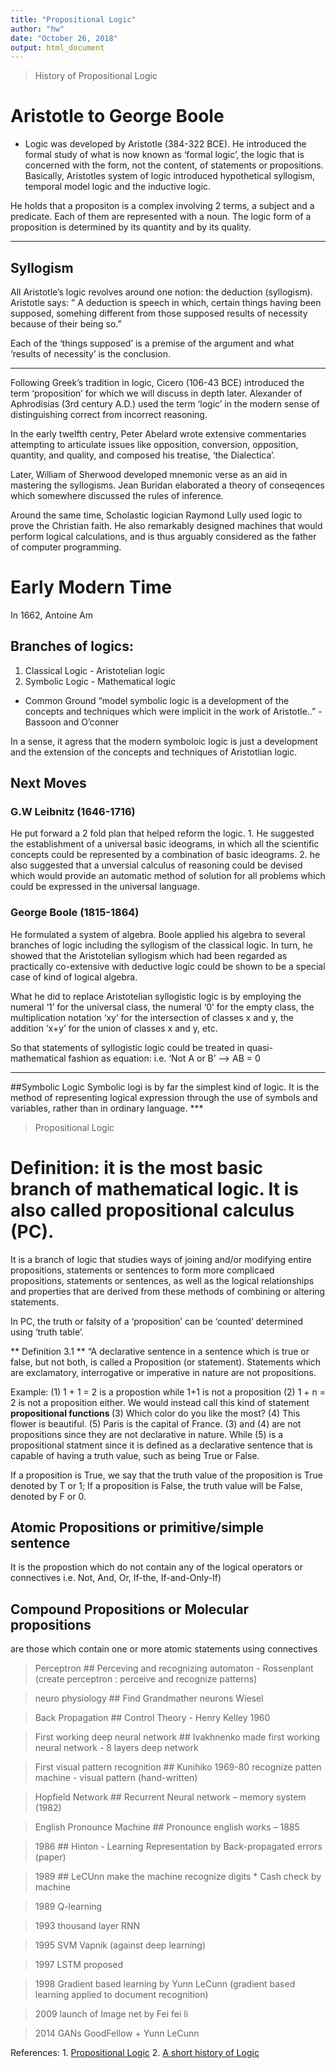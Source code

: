 ```yaml
---
title: "Propositional Logic"
author: "hw"
date: "October 26, 2018"
output: html_document
---
```

> History of Propositional Logic 


#  Aristotle to George Boole 
* Logic was developed by Aristotle (384-322 BCE). He introduced the formal study of what is now known as 'formal logic', the logic that is concerned with the form, not the content, of statements or propositions. Basically, Aristotles system of logic introduced hypothetical syllogism, temporal model logic and the inductive logic. 

He holds that a propositon is a complex involving 2 terms, a subject and a predicate. Each of them are represented with a noun. The logic form of a proposition is determined by its quantity and by its quality. 

***
## Syllogism 
All Aristotle's logic revolves around one notion: the deduction (syllogism). Aristotle says: 
" A deduction is speech in which, certain things having been supposed, somehing different from those supposed results of necessity because of their being so."

Each of the 'things supposed' is a premise of the argument and what 'results of necessity' is the conclusion. 

***

Following Greek's tradition in logic, Cicero (106-43 BCE) introduced the term 'proposition' for which we will discuss in depth later. 
Alexander of Aphrodisias (3rd century A.D.) used the term 'logic' in the modern sense of distinguishing correct from incorrect reasoning. 

In the early twelfth centry, Peter Abelard wrote extensive commentaries attempting to articulate issues like opposition, conversion, opposition, quantity, and quality, and composed his treatise, 'the Dialectica'.

Later, William of Sherwood developed mnemonic verse as an aid in mastering the syllogisms. Jean Buridan elaborated a theory of conseqences which somewhere discussed the rules of inference.

Around the same time, Scholastic logician Raymond Lully used logic to prove the Christian faith. He also remarkably designed machines that would perform logical calculations, and is thus arguably considered as the father of computer programming.

# Early Modern Time 
In 1662, Antoine Am



## Branches of logics: 
1. Classical Logic - Aristotelian logic 
2. Symbolic Logic - Mathematical logic 

* Common Ground
"model symbolic logic is a development of the concepts and techniques which were implicit in the work of Aristotle.." - Bassoon and O'conner

In a sense, it agress that the modern symboloic logic is just a development and the extension of the concepts and techniques of Aristotlian logic. 

## Next Moves
### G.W Leibnitz (1646-1716)

He put forward a 2 fold plan that helped reform the logic. 
1. He suggested the establishment of a universal basic ideograms, in which all the scientific concepts could be represented by a combination of basic ideograms. 
2. he also suggested that a unversial calculus of reasoning could be devised which would provide an automatic method of solution for all problems which could be expressed in the universal language. 

### George Boole (1815-1864)
He formulated a system of algebra. Boole applied his algebra to several branches of logic including the syllogism of the classical logic. 
In turn, he showed that the Aristotelian syllogism which had been regarded as practically co-extensive with deductive logic could be shown to be a special case of kind of logical algebra.

What he did to replace Aristotelian syllogistic logic is by employing the numeral '1' for the universal class, the numeral '0' for the empty class, the multiplication notation 'xy' for the intersection of classes x and y, the addition 'x+y' for the union of classes x and y, etc. 

So that statements of syllogistic logic could be treated in quasi-mathematical fashion as equation: 
i.e. 'Not A or B' --> AB = 0

***
##Symbolic Logic 
Symbolic logi is by far the simplest kind of logic. It is the method of representing logical expression through the use of symbols and variables, rather than in ordinary language. 
***

> Propositional Logic 

# Definition: it is the most basic branch of mathematical logic. It is also called propositional calculus (PC).
It is a branch of logic that studies ways of joining and/or modifying entire propositions, statements or sentences to form more complicaed propositions, statements or sentences, as well as the logical relationships and properties that are derived from these methods of combining or altering statements.

In PC, the truth or falsity of a 'proposition' can be 'counted' determined using 'truth table'.


** Definition 3.1 **
"A declarative sentence in a sentence which is true or false, but not both, is called a Proposition (or statement). Statements which are exclamatory, interrogative or imperative in nature are not propositions.

Example: 
(1) 1 + 1 = 2 is a propostion while 1+1 is not a proposition 
(2) 1 + n = 2 is not a proposition either. We would instead call this kind of statement **propositional functions **
(3) Which color do you like the most?
(4) This flower is beautiful.
(5) Paris is the capital of France. 
(3) and (4) are not propositions since they are not declarative in nature. While (5) is a propositional statment since it is defined as a declarative sentence that is capable of having a truth value, such as being True or False.

If a proposition is True, we say that the truth value of the proposition is True denoted by T or 1;
If a proposition is False, the truth value will be False, denoted by F or 0.

## Atomic Propositions or primitive/simple sentence
It is the propostion which do not contain any of the logical operators or connectives i.e. Not, And, Or, If-the, If-and-Only-If)

## Compound Propositions or Molecular propositions
are those which contain one or more atomic statements using connectives 



> Perceptron 
## Perceving and recognizing automaton - Rossenplant (create perceptron : perceive and recognize patterns)

> neuro physiology
## Find Grandmather neurons Wiesel 


> Back Propagation 
## Control Theory - Henry Kelley 1960

> First working deep neural network 
## Ivakhnenko made first working neural network - 8 layers deep network 


>  First visual pattern recognition 
## Kunihiko 1969-80 recognize patten machine - visual pattern 
(hand-written)

> Hopfield Network 
## Recurrent Neural network -- memory system (1982)

> English Pronounce Machine 
## Pronounce english works -- 1885

> 1986
## Hinton - Learning Representation by Back-propagated errors (paper)


>1989
## LeCUnn make the machine recognize digits 
* Cash check by machine 

> 1989 Q-learning 

> 1993 thousand layer RNN 

> 1995 SVM  Vapnik (against deep learning)

> 1997 LSTM proposed 

> 1998 Gradient based learning by Yunn LeCunn (gradient based learning applied to document recognition)

> 2009 launch of Image net by Fei fei li 

> 2014 GANs GoodFellow + Yunn LeCunn

>


References: 
1. [Propositional Logic](file:///home/haohanlovesfanli/Downloads/PropositionalLogic.pdf)
2. [A short history of Logic](https://ourhappyschool.com/philosophy/short-history-logic)